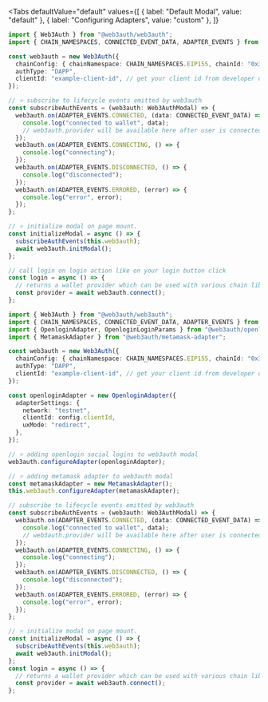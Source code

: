 

<Tabs
  defaultValue="default"
  values={[
    { label: "Default Modal", value: "default" },
    { label: "Configuring Adapters", value: "custom" },
  ]}
>

<TabItem value="default">

```ts
import { Web3Auth } from "@web3auth/web3auth";
import { CHAIN_NAMESPACES, CONNECTED_EVENT_DATA, ADAPTER_EVENTS } from "@web3auth/base";

const web3auth = new Web3Auth({
  chainConfig: { chainNamespace: CHAIN_NAMESPACES.EIP155, chainId: "0x3" },
  authType: "DAPP",
  clientId: "example-client-id", // get your client id from developer dashboard
});

// ⭐️ subscribe to lifecycle events emitted by web3auth
const subscribeAuthEvents = (web3auth: Web3AuthModal) => {
  web3auth.on(ADAPTER_EVENTS.CONNECTED, (data: CONNECTED_EVENT_DATA) => {
    console.log("connected to wallet", data);
    // web3auth.provider will be available here after user is connected
  });
  web3auth.on(ADAPTER_EVENTS.CONNECTING, () => {
    console.log("connecting");
  });
  web3auth.on(ADAPTER_EVENTS.DISCONNECTED, () => {
    console.log("disconnected");
  });
  web3auth.on(ADAPTER_EVENTS.ERRORED, (error) => {
    console.log("error", error);
  });
};

// ⭐️ initialize modal on page mount.
const initializeModal = async () => {
  subscribeAuthEvents(this.web3auth);
  await web3auth.initModal();
};

// call login on login action like on your login button click
const login = async () => {
  // returns a wallet provider which can be used with various chain libraries like web3.js, ethers js etc.
  const provider = await web3auth.connect();
};
```

</TabItem>

<TabItem value="custom">

```ts
import { Web3Auth } from "@web3auth/web3auth";
import { CHAIN_NAMESPACES, CONNECTED_EVENT_DATA, ADAPTER_EVENTS } from "@web3auth/base";
import { OpenloginAdapter, OpenloginLoginParams } from "@web3auth/openlogin-adapter";
import { MetamaskAdapter } from "@web3auth/metamask-adapter";

const web3auth = new Web3Auth({
  chainConfig: { chainNamespace: CHAIN_NAMESPACES.EIP155, chainId: "0x3" },
  authType: "DAPP",
  clientId: "example-client-id", // get your client id from developer dashboard
});

const openloginAdapter = new OpenloginAdapter({
  adapterSettings: {
    network: "testnet",
    clientId: config.clientId,
    uxMode: "redirect",
  },
});

// ⭐️ adding openlogin social logins to web3auth modal
web3auth.configureAdapter(openloginAdapter);

// ⭐️ adding metamask adapter to web3auth modal
const metamaskAdapter = new MetamaskAdapter();
this.web3auth.configureAdapter(metamaskAdapter);

// subscribe to lifecycle events emitted by web3auth
const subscribeAuthEvents = (web3auth: Web3AuthModal) => {
  web3auth.on(ADAPTER_EVENTS.CONNECTED, (data: CONNECTED_EVENT_DATA) => {
    console.log("connected to wallet", data);
    // web3auth.provider will be available here after user is connected
  });
  web3auth.on(ADAPTER_EVENTS.CONNECTING, () => {
    console.log("connecting");
  });
  web3auth.on(ADAPTER_EVENTS.DISCONNECTED, () => {
    console.log("disconnected");
  });
  web3auth.on(ADAPTER_EVENTS.ERRORED, (error) => {
    console.log("error", error);
  });
};

// ⭐️ initialize modal on page mount.
const initializeModal = async () => {
  subscribeAuthEvents(this.web3auth);
  await web3auth.initModal();
};
const login = async () => {
  // returns a wallet provider which can be used with various chain libraries like web3.js, ethers js etc.
  const provider = await web3auth.connect();
};
```

</TabItem>

</Tabs>

<br />
